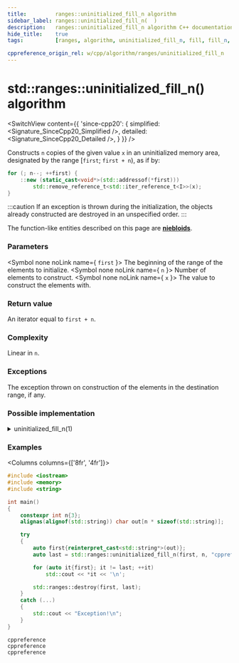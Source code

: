 ```yaml
---
title:         ranges::uninitialized_fill_n algorithm
sidebar_label: ranges::uninitialized_fill_n(  )
description:   ranges::uninitialized_fill_n algorithm C++ documentation
hide_title:    true
tags:          [ranges, algorithm, uninitialized_fill_n, fill, fill_n, uninitialized]

cppreference_origin_rel: w/cpp/algorithm/ranges/uninitialized_fill_n
---
```



<!----------------- Codes ---------------------->


# std::ranges::uninitialized_fill_n() algorithm

<SwitchView content={{
	'since-cpp20': {
		simplified:	<Signature_SinceCpp20_Simplified />,
		detailed:	<Signature_SinceCpp20_Detailed />,
	}
}} />

Constructs `n` copies of the given value `x` in an uninitialized memory area, designated by the range [`first`; `first + n`), as if by:
```cpp
for (; n--; ++first) {
    ::new (static_cast<void*>(std::addressof(*first)))
        std::remove_reference_t<std::iter_reference_t<I>>(x);
}
```

:::caution
If an exception is thrown during the initialization, the objects already constructed are destroyed in an unspecified order.
:::

The function-like entities described on this page are [**niebloids**](#).

### Parameters

<SymbolTable>

  <Symbol none noLink name={ <code>first</code> }>
    The beginning of the range of the elements to initialize.
  </Symbol>
  <Symbol none noLink name={ <code>n</code> }>
    Number of elements to construct.
  </Symbol>
  <Symbol none noLink name={ <code>x</code> }>
    The value to construct the elements with.
  </Symbol>

</SymbolTable>

### Return value

An iterator equal to `first + n`.

### Complexity

Linear in `n`.

### Exceptions

The exception thrown on construction of the elements in the destination range, if any.

### Possible implementation

<details>
<summary>uninitialized_fill_n(1)</summary>

```cpp
struct uninitialized_fill_n_fn
{
    template<no-throw-forward-range I, class T>
    requires std::constructible_from<std::iter_value_t<I>, const T&>
    I operator()(I first, std::iter_difference_t<I> n, const T& x) const
    {
        I rollback{first};
        try
        {
            for (; n-- > 0; ++first)
                ranges::construct_at(std::addressof(*first), x);
            return first;
        }
        catch (...) // rollback: destroy constructed elements
        {
            for (; rollback != first; ++rollback)
                ranges::destroy_at(std::addressof(*rollback));
            throw;
        }
    }
};

inline constexpr uninitialized_fill_n_fn uninitialized_fill_n{};
```

</details>

### Examples

<Columns columns={['8fr', '4fr']}>
<div>

```cpp title='Main.cpp' showLineNumbers
#include <iostream>
#include <memory>
#include <string>

int main()
{
    constexpr int n{3};
    alignas(alignof(std::string)) char out[n * sizeof(std::string)];

    try
    {
        auto first{reinterpret_cast<std::string*>(out)};
        auto last = std::ranges::uninitialized_fill_n(first, n, "cppreference");

        for (auto it{first}; it != last; ++it)
            std::cout << *it << '\n';

        std::ranges::destroy(first, last);
    }
    catch (...)
    {
        std::cout << "Exception!\n";
    }
}
```

</div>
<div>

```plaintext title="Output"
cppreference
cppreference
cppreference
```

</div>
</Columns>
